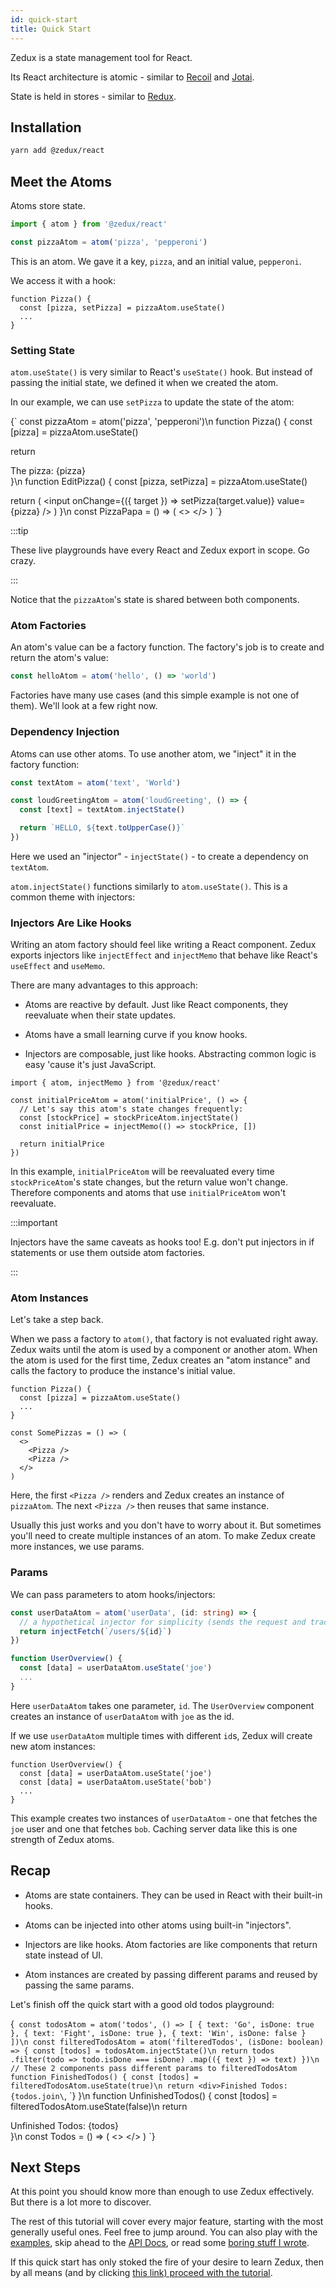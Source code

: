 ```yaml
---
id: quick-start
title: Quick Start
---
```



Zedux is a state management tool for React.

Its React architecture is atomic - similar to [Recoil](https://recoiljs.org/) and [Jotai](https://github.com/pmndrs/jotai).

State is held in stores - similar to [Redux](https://redux.js.org/).

## Installation

```bash
yarn add @zedux/react
```

## Meet the Atoms

Atoms store state.

```ts
import { atom } from '@zedux/react'

const pizzaAtom = atom('pizza', 'pepperoni')
```

This is an atom. We gave it a key, `pizza`, and an initial value, `pepperoni`.

We access it with a hook:

```tsx
function Pizza() {
  const [pizza, setPizza] = pizzaAtom.useState()
  ...
}
```

### Setting State

`atom.useState()` is very similar to React's `useState()` hook. But instead of passing the initial state, we defined it when we created the atom.

In our example, we can use `setPizza` to update the state of the atom:

<LiveEditor resultVar="PizzaPapa">{`
const pizzaAtom = atom('pizza', 'pepperoni')\n
function Pizza() {
  const [pizza] = pizzaAtom.useState()
  
  return <div>The pizza: {pizza}</div>
}\n
function EditPizza() {
  const [pizza, setPizza] = pizzaAtom.useState()
  
  return (
    <input
      onChange={({ target }) => setPizza(target.value)}
      value={pizza}
    />
  )
}\n
const PizzaPapa = () => (
  <>
    <Pizza />
    <EditPizza />
  </>
)
`}</LiveEditor>

:::tip

These live playgrounds have every React and Zedux export in scope. Go crazy.

:::

Notice that the `pizzaAtom`'s state is shared between both components.

### Atom Factories

An atom's value can be a factory function. The factory's job is to create and return the atom's value:

```ts
const helloAtom = atom('hello', () => 'world')
```

Factories have many use cases (and this simple example is not one of them). We'll look at a few right now.

### Dependency Injection

Atoms can use other atoms. To use another atom, we "inject" it in the factory function:

```ts
const textAtom = atom('text', 'World')

const loudGreetingAtom = atom('loudGreeting', () => {
  const [text] = textAtom.injectState()

  return `HELLO, ${text.toUpperCase()}`
})
```

Here we used an "injector" - `injectState()` - to create a dependency on `textAtom`.

`atom.injectState()` functions similarly to `atom.useState()`. This is a common theme with injectors:

### Injectors Are Like Hooks

Writing an atom factory should feel like writing a React component. Zedux exports injectors like `injectEffect` and `injectMemo` that behave like React's `useEffect` and `useMemo`.

There are many advantages to this approach:

- Atoms are reactive by default. Just like React components, they reevaluate when their state updates.

- Atoms have a small learning curve if you know hooks.

- Injectors are composable, just like hooks. Abstracting common logic is easy 'cause it's just JavaScript.

```tsx
import { atom, injectMemo } from '@zedux/react'

const initialPriceAtom = atom('initialPrice', () => {
  // Let's say this atom's state changes frequently:
  const [stockPrice] = stockPriceAtom.injectState()
  const initialPrice = injectMemo(() => stockPrice, [])

  return initialPrice
})
```

In this example, `initialPriceAtom` will be reevaluated every time `stockPriceAtom`'s state changes, but the return value won't change. Therefore components and atoms that use `initialPriceAtom` won't reevaluate.

:::important

Injectors have the same caveats as hooks too! E.g. don't put injectors in if statements or use them outside atom factories.

:::

### Atom Instances

Let's take a step back.

When we pass a factory to `atom()`, that factory is not evaluated right away. Zedux waits until the atom is used by a component or another atom. When the atom is used for the first time, Zedux creates an "atom instance" and calls the factory to produce the instance's initial value.

```tsx
function Pizza() {
  const [pizza] = pizzaAtom.useState()
  ...
}

const SomePizzas = () => (
  <>
    <Pizza />
    <Pizza />
  </>
)
```

Here, the first `<Pizza />` renders and Zedux creates an instance of `pizzaAtom`. The next `<Pizza />` then reuses that same instance.

Usually this just works and you don't have to worry about it. But sometimes you'll need to create multiple instances of an atom. To make Zedux create more instances, we use params.

### Params

We can pass parameters to atom hooks/injectors:

```ts
const userDataAtom = atom('userData', (id: string) => {
  // a hypothetical injector for simplicity (sends the request and tracks state):
  return injectFetch(`/users/${id}`)
})

function UserOverview() {
  const [data] = userDataAtom.useState('joe')
  ...
}
```

Here `userDataAtom` takes one parameter, `id`. The `UserOverview` component creates an instance of `userDataAtom` with `joe` as the id.

If we use `userDataAtom` multiple times with different `id`s, Zedux will create new atom instances:

```tsx
function UserOverview() {
  const [data] = userDataAtom.useState('joe')
  const [data] = userDataAtom.useState('bob')
  ...
}
```

This example creates two instances of `userDataAtom` - one that fetches the `joe` user and one that fetches `bob`. Caching server data like this is one strength of Zedux atoms.

## Recap

- Atoms are state containers. They can be used in React with their built-in hooks.

- Atoms can be injected into other atoms using built-in "injectors".

- Injectors are like hooks. Atom factories are like components that return state instead of UI.

- Atom instances are created by passing different params and reused by passing the same params.

Let's finish off the quick start with a good old todos playground:

<LiveEditor resultVar="Todos">{`
const todosAtom = atom('todos', () => [
  { text: 'Go', isDone: true },
  { text: 'Fight', isDone: true },
  { text: 'Win', isDone: false }
])\n
const filteredTodosAtom = atom('filteredTodos', (isDone: boolean) => {
  const [todos] = todosAtom.injectState()\n
  return todos
    .filter(todo => todo.isDone === isDone)
    .map(({ text }) => text)
})\n
// These 2 components pass different params to filteredTodosAtom
function FinishedTodos() {
  const [todos] = filteredTodosAtom.useState(true)\n
  return <div>Finished Todos: {todos.join\`, \`}</div>
}\n
function UnfinishedTodos() {
  const [todos] = filteredTodosAtom.useState(false)\n
  return <div>Unfinished Todos: {todos}</div>
}\n
const Todos = () => (
  <>
    <FinishedTodos />
    <UnfinishedTodos />
  </>
)
`}</LiveEditor>

## Next Steps

At this point you should know more than enough to use Zedux effectively. But there is a lot more to discover.

The rest of this tutorial will cover every major feature, starting with the most generally useful ones. Feel free to jump around. You can also play with the [examples](TODO:link), skip ahead to the [API Docs](TODO:link), or read some [boring stuff I wrote](TODO:link).

If this quick start has only stoked the fire of your desire to learn Zedux, then by all means (and by clicking [this link) proceed with the tutorial](TODO:link).
